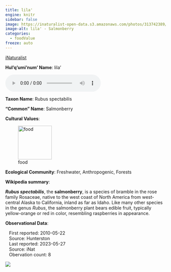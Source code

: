 ```yaml
---
title: lila'
engine: knitr
sidebar: false
image: https://inaturalist-open-data.s3.amazonaws.com/photos/313742389/medium.jpg
image-alt: lila' - Salmonberry
categories:
  - foodValue
freeze: auto
---
```


<div role="img" class="imerss-photo" style="background-image: url(https://inaturalist-open-data.s3.amazonaws.com/photos/313742389/medium.jpg)" 
 alt="lila' - Salmonberry">
 <a href="https://www.inaturalist.org/taxa/47543" target="_blank" class="taxonDisplay-iNat-extern">iNaturalist<span class="external-link"></span></a>
</div>

**Hul'q'umi'num' Name**: lila'

<audio controls>
  <source src="../../audio/lila__Levi_Wilson_&_Emily_Menzies_Galiano_Island_2022-02-20.mp3" type="audio/mpeg">
</audio>

**Taxon Name**: Rubus spectabilis

**"Common" Name**: Salmonberry

**Cultural Values**:

:::{layout-nrow=1}
![food](/files/food.svg){width=106px}
:::

**Ecological Community**: Freshwater, Anthropogenic, Forests

**Wikipedia summary**:
<p class="mw-empty-elt">
</p>

<p><i><b>Rubus spectabilis</b></i>, the <b>salmonberry</b>, is a species of bramble in the rose family Rosaceae, native to the west coast of North America from west-central Alaska to California, inland as far as Idaho. Like many other species in the genus <i>Rubus</i>, the salmonberry plant bears edible fruit, typically yellow-orange or red in color, resembling raspberries in appearance.

**Observational Data**:

|    First reported: 2010-05-22

|    Source: Hunterston

|    Last reported: 2023-05-27

|    Source: iNat

|    Obervation count: 8

![](community_dist.png)
